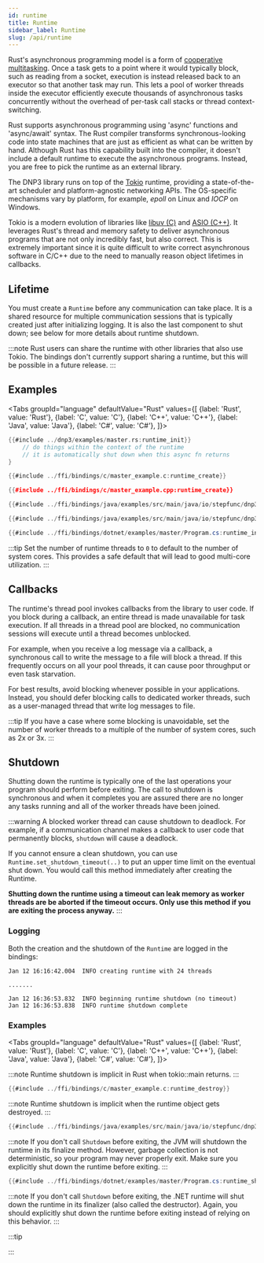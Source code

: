 ```yaml
---
id: runtime
title: Runtime
sidebar_label: Runtime
slug: /api/runtime
---
```



Rust's asynchronous programming model is a form of [cooperative multitasking](https://docs.rs/tokio/1.0.2/tokio/task/index.html). Once a task gets to a point where it would typically block, such as reading from a socket, execution is instead released back to an executor so that another task may run. This lets a pool of worker threads inside the executor efficiently execute thousands of asynchronous tasks concurrently without the overhead of per-task call stacks or thread context-switching.

Rust supports asynchronous programming using 'async' functions and 'async/await' syntax. The Rust compiler transforms synchronous-looking code into state machines that are just as efficient as what can be written by hand. Although Rust has this capability built into the compiler, it doesn't include a default runtime to execute the asynchronous programs. Instead, you are free to pick the runtime as an external library.

The DNP3 library runs on top of the [Tokio](https://tokio.rs/) runtime, providing a state-of-the-art scheduler and platform-agnostic networking APIs. The OS-specific mechanisms vary by platform, for example, *epoll* on Linux and *IOCP* on Windows.

Tokio is a modern evolution of libraries like [libuv (C)](https://libuv.org/) and [ASIO (C++)](https://think-async.com/Asio/). It leverages Rust's thread and memory safety to deliver asynchronous programs that are not only incredibly fast, but also correct. This is extremely important since it is quite difficult to write correct asynchronous software in C/C++ due to the need to manually reason object lifetimes in callbacks.

## Lifetime

You must create a `Runtime` before any communication can take place. It is a shared resource for multiple communication sessions that is typically created just after initializing logging. It is also the last component to shut down; see below for more details about runtime shutdown.

:::note
Rust users can share the runtime with other libraries that also use Tokio. The bindings don't currently support sharing a runtime, but this will be possible in a future release.
:::

## Examples

<Tabs
groupId="language"
defaultValue="Rust"
values={[
{label: 'Rust', value: 'Rust'},
{label: 'C', value: 'C'},
{label: 'C++', value: 'C++'},
{label: 'Java', value: 'Java'},
{label: 'C#', value: 'C#'},
]}>
<TabItem value="Rust">

```rust
{{#include ../dnp3/examples/master.rs:runtime_init}}
    // do things within the context of the runtime
    // it is automatically shut down when this async fn returns
}
```

</TabItem>
<TabItem value="C">

```c
{{#include ../ffi/bindings/c/master_example.c:runtime_create}}
```

</TabItem>
<TabItem value="C++">

```cpp
{{#include ../ffi/bindings/c/master_example.cpp:runtime_create}}
```

</TabItem>
<TabItem value="Java">

```java
{{#include ../ffi/bindings/java/examples/src/main/java/io/stepfunc/dnp3/examples/MasterExample.java:runtime_config}}

{{#include ../ffi/bindings/java/examples/src/main/java/io/stepfunc/dnp3/examples/MasterExample.java:runtime}}
```
</TabItem>
<TabItem value="C#">

```csharp
{{#include ../ffi/bindings/dotnet/examples/master/Program.cs:runtime_init}}
```

</TabItem>
</Tabs>

:::tip
Set the number of runtime threads to `0` to default to the number of system cores. This provides a safe default that will lead to good multi-core utilization.
:::

## Callbacks

The runtime's thread pool invokes callbacks from the library to user code. If you block during a callback, an entire thread is made unavailable for task execution. If all threads in a thread pool are blocked, no communication sessions will execute until
a thread becomes unblocked.

For example, when you receive a log message via a callback, a synchronous call to write the message to a file will block a thread. If this frequently occurs on all your pool threads, it can cause poor throughput or even task starvation. 

For best results, avoid blocking whenever possible in your applications. Instead, you should defer blocking calls to dedicated worker threads, such as a user-managed thread that write log messages to file.



:::tip
If you have a case where some blocking is unavoidable, set the number of worker threads to a multiple of the number of system cores, such as 2x or 3x.
:::

## Shutdown

Shutting down the runtime is typically one of the last operations your program should perform before exiting. The call
to shutdown is synchronous and when it completes you are assured there are no longer any tasks running and all of the
worker threads have been joined.

:::warning
A blocked worker thread can cause shutdown to deadlock. For example, if a communication channel makes a callback to user code
that permanently blocks, `shutdown` will cause a deadlock.

If you cannot ensure a clean shutdown, you can use `Runtime.set_shutdown_timeout(..)` to put an upper
time limit on the eventual shut down. You would call this method immediately after creating the Runtime.

**Shutting down the runtime using a timeout can leak memory as worker threads are be aborted if the timeout occurs. Only
use this method if you are exiting the process anyway.**
:::

### Logging

Both the creation and the shutdown of the `Runtime` are logged in the bindings:

```
Jan 12 16:16:42.004  INFO creating runtime with 24 threads

.......

Jan 12 16:36:53.832  INFO beginning runtime shutdown (no timeout)
Jan 12 16:36:53.838  INFO runtime shutdown complete
```

### Examples

<Tabs
groupId="language"
defaultValue="Rust"
values={[
{label: 'Rust', value: 'Rust'},
{label: 'C', value: 'C'},
{label: 'C++', value: 'C++'},
{label: 'Java', value: 'Java'},
{label: 'C#', value: 'C#'},
]}>
<TabItem value="Rust">

:::note
Runtime shutdown is implicit in Rust when tokio::main returns.
:::

</TabItem>
<TabItem value="C">

```c
{{#include ../ffi/bindings/c/master_example.c:runtime_destroy}}
```

</TabItem>
<TabItem value="C++">

:::note
Runtime shutdown is implicit when the runtime object gets destroyed.
:::

</TabItem>
<TabItem value="Java">

```java
{{#include ../ffi/bindings/java/examples/src/main/java/io/stepfunc/dnp3/examples/MasterExample.java:runtime_shutdown}}
```

:::note
If you don't call `Shutdown` before exiting, the JVM will shutdown the runtime in its finalize method. However, garbage collection is not deterministic, so your program may never properly exit. Make sure you explicitly shut down the runtime before exiting.
:::

</TabItem>
<TabItem value="C#">

```csharp
{{#include ../ffi/bindings/dotnet/examples/master/Program.cs:runtime_shutdown}}
```

:::note
If you don't call `Shutdown` before exiting, the .NET runtime will shut down the runtime in its finalizer (also called the destructor). Again, you should explicitly shut down the runtime before exiting instead of relying on this behavior.
:::

</TabItem>
</Tabs>

:::tip

:::